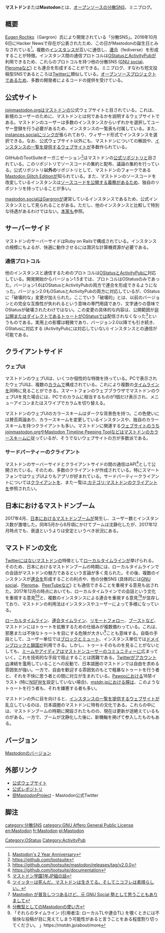{{Otheruses}}
{{Infobox software
| Name                = マストドン
| Image               = [[ファイル:Mastodon Logotype (Full Reversed).svg|300px]]
| Developer           = [[Eugen Rochko]]（Gargron）
| SourceCode          = [https://github.com/tootsuite/mastodon GitHub]
| Platform            = Linux互換OS (サーバーサイド)<br />ウェブ (クライアントサイド)<br />iOS、Android、ウェブなど (サードパーティーのクライアント)
| ProgrammingLanguage = Ruby, JavaScript
| Launch              = 2016年10月6日
| Kifu                = https://www.patreon.com/mastodon
| License             = [[GNU Affero General Public License]]
| Web                 = https://joinmastodon.org
}}'''マストドン'''または'''Mastodon'''とは、[[オープンソース]]の[[分散SNS]]、ミニブログ。

== 概要 ==
[[Eugen Rochko]]（Gargron）氏により開発されている「分散SNS」。2016年10月6日にHacker Newsで存在が公表されたため、この日がMastodonの誕生日とみなされている<ref>[https://blog.joinmastodon.org/2018/10/mastodons-2-year-anniversary Mastodon's 2 Year Anniversary]</ref>。複数の[[インスタンス]]が互いに通信し、[[連合]]（fediverse）を形成することが特徴。インスタンス間の通信プロトコルは[[OStatus]]と[[ActivityPub]]が利用できるため、これらのプロトコルを持つ他の分散SNS ([[GNU social]]、[[Pleroma]]など) とも連合を形成することができる。ミニブログ、すなわち短文投稿型SNSであるところは[[Twitter]]に類似している。[[オープンソース]]プロジェクトであるため、多数の開発者によるコードの提供を受けている。

==公式サイト==
[[joinmastodon.org]]はマストドンの公式ウェブサイトと目されている。これは、新規のユーザーのために、マストドンとは何であるかを説明するウェブサイトである。マストドンのユーザーは多数のインスタンスからいずれかを選択してユーザー登録を行う必要があるため、インスタンスの一覧表も付属している。また、[[Mastodon Instances|instances.social]]にリンクが張られており、ウィザード形式でインスタンスを選択できる。なお、公式ウェブサイト以外にも、マストドンについての解説や、[[インスタンスの一覧を提供するウェブサイト]]が多数作られている。

GitHubのTootSuiteオーガニゼーション<ref>https://github.com/tootsuite</ref>はマストドンの[[マストドン公式リポジトリ|公式リポジトリ]]と目されている。このリポジトリでソースコードの集約と配布、議論の集約を行っている。公式リポジトリ'''以外の'''リポジトリとして、マストドンのフォークである[[Mastodon Glitch Edition]]が知られている。また、マストドンのソースコードを改変しているインスタンスは[[GNU Affero General Public License|ソースコードを公開する義務]]があるため、独自のリポジトリを持っていることが多い。

[[mastodon.social]]は[[Gargron]]が運営しているインスタンスであるため、公式インスタンスとして見られることがある。ただし、他のインスタンスと比較して特別な待遇があるわけではない。[[本家]]も参照。

==サーバーサイド==
マストドンのサーバーサイドはRuby on Railsで構成されている。インスタンスの規模にもよるが、快適に動作させるには潤沢な計算機資源が必要である。

===通信プロトコル===
他のインスタンスと通信するためのプロトコルは[[OStatus]]と[[ActivityPub]]に対応している。開発開始からバージョン1.5までは、プロトコルはOStatusのみであった。バージョン1.6はOStatusとActivityPubの両方で連合を形成できるようになった。バージョン2.0もOSatusとActivityPubの両方に対応しているが、OStatusに「破壊的な」変更が加えられた。ここでいう「破壊的」とは、以前のバージョンとの完全な互換性が失われるという意味の専門用語であり、文字通りの意味でOStatusが破壊されたわけではない。この変更の具体的な内容は、公開範囲が[[トゥート|非公開]]または[[トゥート|ダイレクト]]であるトゥートがOStatusでは配信されなくなった<ref>https://github.com/tootsuite/mastodon/releases/tag/v2.0.0</ref>というものである。実用上の影響は軽微であり、バージョン2.0以降でも引き続き、OStatusに対応する (ActivityPubには対応していない) インスタンスとの通信が可能である。

==クライアントサイド==
===ウェブUI===
マストドンのウェブUIは、いくつか個性的な特徴を持っている。PCで表示されたウェブUIは、複数の[[カラム]]で構成されている。これにより複数の[[タイムライン]]を同時に見ることができる。スマートフォンのウェブブラウザでマストドンのウェブUIを見た場合には、PCでのカラムに相当するものが1個だけ表示され、メニューアイコンまたはスワイプでカラムを切り替える。

マストドンのウェブUIのカラースキームはダークな背景色を持つ。この色使いには賛否両論あり、カラースキームを変更しているインスタンスや、独自のカラースキームを持つクライアントも多い。マストドンに関連する[[:カテゴリ:ウェブサイト|ウェブサイト]]のうち[[joinmastodon.org]]や[[Mastodon Timeline Peeping Tool]]などはマストドンのカラースキームに従っているが、そうでないウェブサイトの方が多数派である。

===サードパーティーのクライアント===
マストドンのサーバーサイドとクライアントサイドの間の通信はAPI<ref>https://github.com/tootsuite/documentation</ref>として公開されている。そのため、多数のクライアントが作成されている。特にスマートフォンではウェブUIよりもアプリが好まれている。サードパーティークライアントについては[[クライアント]]を、また一覧は[[:カテゴリ:マストドンのクライアント]]を参照されたい。

==日本におけるマストドンブーム==
2017年4月、[[日本におけるマストドンブーム]]が発生し、ユーザー数とインスタンス数が激増した。同年5月から6月頃にかけてブームは沈静化したが、2017年12月時点でも、衰退というよりは安定というべき状況にある。

==マストドンの文化==
[[Twitter]]にはないマストドンの特徴として[[ローカルタイムライン]]が挙げられる。そのため、日本におけるマストドンブームの時期には、ローカルタイムラインでの会話がマストドンの魅力であるという言論が多く見られた。その後、複数のインスタンスが[[連合]]を形成することの利点や、他の分散SNS (具体的には[[GNU social]]、[[Pleroma]]、[[PeerTube]]など) とも通信できることを重視する意見も出された。2017年12月の時点においても、ローカルタイムラインでの会話という文化を重視する意見<ref>[https://mastportal.info/2931 マストドン学園1年JP組の話]</ref><ref>[http://ch.nicovideo.jp/lennoblogsmagazine/blomaga/ar1374801 ツイッターは死んだ、マストドンは生きてる。そしてニコフレは素晴らしい。]</ref>と、複数のインスタンスによる連合を重視する意見<ref>[https://blog.cardina1.red/2017/12/15/comparison-of-mastodon-and-gnusocial/ Mastodon が普及しつつあるけど、元 GNU Social 勢として思うこともありまして]</ref><ref>[http://llxyo.hatenablog.com/entry/2017/12/16/000021 分散型としてのMastodonの使い方]</ref>が並存しており、マストドンの利用法はインスタンスやユーザーによって多様になっている。

[[ローカルタイムライン]]、[[連合タイムライン]]、[[リモートフォロー]]、[[ブースト]]など、マストドンにはトゥートを拡散するための仕組みが複数備わっている。これは、邪悪または不快なトゥートを目にする危険が大きい<ref>「それらのタイムライン (引用者注: ローカルTLや連合TL) を覗くときには不愉快な投稿が目に見えてしまう可能性があると言うことをある程度割り切ってください。 」https://mstdn.jp/about/more</ref>ことも意味する。自衛の手段として、ユーザー単位では[[ブロック]]と[[ミュート]]、インスタンス単位では[[ドメインブロック]]と[[鎖国]]が利用できる。しかし、トゥートそのものを見ることがないとしても、[[インターネットミーム|ミーム]]やアイディアはマストドンユーザーのコミュニティーに広まっていく。これを技術的な手段で阻止することは困難である。[[Twitter]]がアカウントの凍結を濫用していることへの反動で、日本語圏のマストドンでは自由を求める雰囲気が強い。一方で、自由を歓迎する雰囲気のもとで粗暴なトゥートを行う者と、それを不快に思う者との間に対立が生まれている。[[Pawoo]]における18禁イラスト (特に[[NSFW]]を設定していない場合)、[[mstdn.jp]]における[[膣]]は、このようなトゥートを行う者も、それを嫌悪する者も多い。

マストドンの外に目を向けると、[[インスタンスの一覧を提供するウェブサイト]]が乱立しているのは、日本語圏のマストドンに特有の文化である。これらの中には、マストドンブームの時期に開設されたものの、現在は更新が途絶えているものがある。一方で、ブームが沈静化した後に、新機軸を掲げて参入したものもある。

== バージョン ==
[[Mastodonのバージョン]]

== 外部リンク ==
* [https://joinmastodon.org 公式ウェブサイト]
* [https://github.com/tootsuite/mastodon 公式レポジトリ]
* [https://twitter.com/MastodonProject @MastodonProject] - Mastodon公式Twitter

==脚注==
<references />

[[category:分散SNS]]
[[Category:OStatus]]
[[Category:ActivityPub]]
[[category:GNU Affero General Public License]]
[[en:Mastodon]]
[[fr:Mastodon]]
[[pl:Mastodon]]